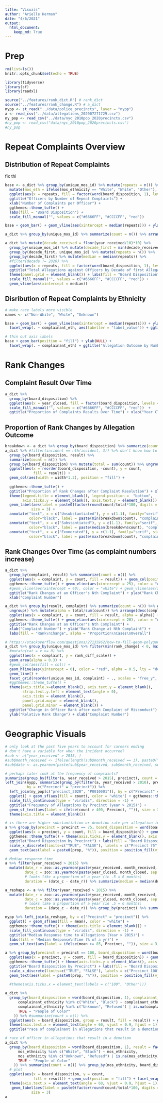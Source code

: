 ```yaml
---
title: "Visuals"
author: "Arielle Herman"
date: "4/6/2021"
output:
  html_document:
    keep_md: True
---
```


# Prep

```r
rm(list=ls())
knitr::opts_chunk$set(echo = TRUE)

library(tidyverse)
library(sf)
library(readxl)
```

```r
source("../features/rank_dict.R") # rank_dict
source("../features/rank_change.R") # a_dict
nypp <- st_read("../data/police_precincts", layer = "nypp")
a <- read_csv("../data/allegations_202007271729.csv")
ny_pop <- read_csv("../data/nyc_2010pop_2020precincts.csv")
#ny_pop <- read_csv("data/nyc_2010pop_2020precincts.csv")
#ny_pop
```

# Repeat Complaints Overview

## Distribution of Repeat Complaints
fix thi

```r
base <- a_dict %>% group_by(unique_mos_id) %>% mutate(repeats = n()) %>%
  mutate(mos_eth = ifelse(mos_ethnicity == "White", "White", "Other"), complainant_eth = ifelse(complainant_ethnicity == "White", "White", "Other")) %>%
  ggplot(aes(x = repeats, fill = factor(word(board_disposition, 1), levels = c("Exonerated", "Unsubstantiated", "Substantiated")))) +
  ggtitle("Officers by Number of Repeat Complaints") +
  xlab("Number of Complaints per Officer") +
  ggthemes::theme_tufte() +
  labs(fill = "Board Disposition") +
  scale_fill_manual("", values = c("#6666FF", "#CCCCFF", "red"))

base + geom_bar() + geom_vline(aes(xintercept = median(repeats))) + ylab("Number of Officers")
```

```r
a_dict %>% group_by(unique_mos_id) %>% summarize(count = n()) %>% arrange(desc(count))

a_dict %>% mutate(decade_received = floor(year_received/10)*10) %>%
  group_by(unique_mos_id) %>% mutate(decade_first = min(decade_received)) %>%
  group_by(decade_first, unique_mos_id) %>% mutate(repeats = n()) %>%
  group_by(decade_first) %>% mutate(median = median(repeats)) %>%
  #filter(decade != 2020) %>%
  ggplot(aes(x = repeats, fill = factor(word(board_disposition, 1), levels = c("Exonerated", "Unsubstantiated", "Substantiated")))) + geom_bar() + facet_grid(decade_first ~ .) +
  ggtitle("Total Allegations against Officers by Decade of first Allegation") +
  theme(panel.grid = element_blank()) + labs(fill = "Board Disposition") + ylab("Number of Officers") + xlab("Number of Complaints per Officer")  +
  scale_fill_manual("", values = c("#6666FF", "#CCCCFF", "red")) +
  geom_vline(aes(xintercept = median))
```

## Disribution of Repeat Complaints by Ethnicity

```r
# make race labels more visible
names <- c("Non-White", "White", "Unknown")

base + geom_bar() + geom_vline(aes(xintercept = median(repeats))) + ylab("Number of Officers") +
  facet_wrap(. ~ complainant_eth, aes(labeller = "label_value")) + ggtitle("Officers by Number of Repeat Allegations\nby Complainant Ethnicity")

# thin out axis labels
base + geom_bar(position = "fill") + ylab(NULL) +
  facet_wrap(. ~ complainant_eth) + ggtitle("Allegation Outcome by Number of Repeat Allegations per Officer and Complainant Ethnicity")

```

# Rank Changes

## Complaint Result Over Time

```r
a_dict %>%
  group_by(board_disposition) %>%
  ggplot(aes(x = year_closed, fill = factor(board_disposition, levels = c("Exonerated", "Unsubstantiated", "Substantiated")))) + geom_bar(position = "fill") + labs(fill = "Board Disposition") +
  scale_fill_manual("", values = c("#6666FF", "#CCCCFF", "red"))  +
  ggtitle("Proportion of Complaints Results Over Time") + xlab("Year Closed") + ylab("Proportion") + ggthemes::theme_tufte()
```

## Proportion of Rank Changes by Allegation Outcome

```r
breakdown <- a_dict %>% group_by(board_disposition) %>% summarize(count = n())
a_dict %>% #filter(incident == nth(incident, 3)) %>% don't know how to fitler for just the first one...
  group_by(board_disposition, result) %>%
  summarize(count = n()) %>%
  group_by(board_disposition) %>% mutate(total = sum(count)) %>% ungroup() %>% mutate(width = round(total/sum(count), digits = 4)) %>%
  ggplot(aes(x = reorder(board_disposition, -count), y = count,
             fill = result)) +
  geom_col(aes(width = width*1.2), position = "fill") +
  
  ggthemes::theme_tufte() +
  ggtitle("Proportion of Rank Changes after Complaint Resolution") + xlab(NULL) + ylab(NULL) +
  theme(legend.title = element_blank(), legend.position =  "bottom",
        axis.ticks.y = element_blank(), axis.text.y = element_blank()) +
  geom_label(aes(label = paste0(factor(round(count/total*100, digits = 2)),"%")), position = position_fill(vjust = 0.5),
            size = 3) +
  annotate("text", x = c("Unsubstantiated"), y = c(1.1), family="serif", size=3, 
           color="black", label = paste(min(breakdown$count), "complaints")) +
  annotate("text", x = c("Substantiated"), y = c(1.1), family="serif", size=3, 
           color="black", label = paste(median(breakdown$count), "complaints")) +
  annotate("text", x = c("Exonerated"), y = c(1.1), family="serif", size=3, 
           color="black", label = paste(max(breakdown$count), "complaints"))
```

## Rank Changes Over Time (as complaint numbers increase)

```r
a_dict %>%
  group_by(complaint, result) %>% summarize(count = n()) %>%
  ggplot(aes(x = complaint, y = count, fill = result)) + geom_col(position = "fill") + 
  ggthemes::theme_tufte() + geom_vline(aes(xintercept = 25), color = "white") +
  #geom_vline(aes(xintercept = 40), color = "white") + geom_vline(aes(xintercept = 60), color = "white") +
  ggtitle("Rank Changes at an Officer's Nth Complaint") + ylab("Rank Change at Nth Complaint") +
  xlab("Complaint Number")

a_dict %>% group_by(result, complaint) %>% summarize(count = n()) %>% group_by(complaint) %>% mutate(total = sum(count)) %>%
  ungroup() %>% mutate(alpha = total/sum(count)) %>% arrange(desc(complaint)) %>%
  ggplot(aes(x = complaint, y = count, fill = result, alpha = alpha)) + geom_col(position = "fill") +
  ggthemes::theme_tufte() + geom_vline(aes(xintercept = 20), color = "white") +
  ggtitle("Rank Changes at an Officer's Nth Complaint") +
  xlab("Complaint Number") + ylab("Rank Change at Nth Complaint") +
  labs(fill = "Rank\nChange", alpha = "Proportion\nCases\nOverall")
```

```r
# https://stackoverflow.com/questions/27135962/how-to-fill-geom-polygon-with-different-colors-above-and-below-y-0
a_dict %>% group_by(unique_mos_id) %>% filter(min(rank_change) < 0, max(complaint) >= 15) %>%
  #mutate(cat = x >= 0) %>%
  ggplot(aes(x = complaint, y = rank_diff_scale)) +
  geom_area(alpha = 0.3) + 
  #geom_col(aes(fill = col)) +
  geom_hline(aes(yintercept = 0), color = "red", alpha = 0.5, lty = "dotted") +
  geom_line() +
  facet_grid(reorder(unique_mos_id, complaint) ~ ., scales = "free_y", switch = "y") +
  #ggthemes::theme_tufte() +
  theme(axis.title.x=element_blank(), axis.text.y = element_blank(),
        strip.text.y.left = element_text(angle = 0),
        axis.ticks = element_blank(),
        panel.grid.major = element_blank(),
        panel.grid.minor = element_blank()) +
  ggtitle("Change in Officer Rank after each Complaint of Misconduct") +
  ylab("Relative Rank Change") + xlab("Complaint Number")
```

# Geographic Visuals

```r
# only look at the past five years to account for careers ending
# don't have a variable for when the incident occurred?
#sub <- a["year_received" > 2015, ]
#sub$month_received <- ifelse(length(sub$month_received == 1), paste0("0", sub$month_received), sub$month_received)
#sub$date <- as.yearmon(paste(sub$year_received, sub$month_received, sep = "-"))

# perhaps later look at the frequency of complaints?
summarize(group_by(filter(a, year_received > 2015), precinct), count = n()) %>% mutate(total = sum(count))
left_join(nypp, summarize(group_by(filter(a, year_received > 2010), precinct), count = n()),
          by = c("Precinct" = "precinct")) %>%
  left_join(ny_pop[c("precinct_2020", "P0010001")], by = c("Precinct" = "precinct_2020")) %>%
  ggplot() + geom_sf(aes(fill = count), color = "white") + ggthemes::theme_tufte() +
  scale_fill_continuous(type = "viridis", direction = -1) +
  ggtitle("Frequency of Allegations by Precinct (year > 2015)") +
  geom_sf_text(aes(label = ifelse(count > 400, Precinct, "")), size = 3, color = "white") +
  theme(axis.title = element_blank())

# is there are higher substantiation or demotion rate per allegation in precinct 75?
a %>% group_by(precinct = precinct == 75, board_disposition = word(board_disposition, 1)) %>% summarize(count = n()) %>% na.omit() %>% group_by(precinct) %>% mutate(prop = round(count/sum(count), digits = 4)*100) %>%
  ggplot(aes(x = precinct, y = count, fill = board_disposition)) + geom_col(position = "fill") +
  ggthemes::theme_tufte() + theme(axis.ticks.y = element_blank(), axis.text.y = element_blank()) +
  ggtitle("Board Disposition by Precinct") + labs(fill = "Board Disposition") + xlab("Precinct") +
  scale_x_discrete(limits=c("TRUE", "FALSE"), labels = c("Precinct 75", "Other Precincts")) +
  geom_text(aes(label = paste0(prop, "%")), position = position_fill(vjust = 0.5)) + ylab(NULL)

# Median response time
a %>% filter(year_received > 2015) %>%
  mutate(date_r = zoo::as.yearmon(paste(year_received, month_received, sep = "-")),
         date_c = zoo::as.yearmon(paste(year_closed, month_closed, sep = "-")),
         # looks like a proportion of a year (ie .5 = 6 months)
         duration = (date_c - date_r)) %>% summarize(median = median(duration))

a_reshape <- a %>% filter(year_received > 2015) %>%
  mutate(date_r = zoo::as.yearmon(paste(year_received, month_received, sep = "-")),
         date_c = zoo::as.yearmon(paste(year_closed, month_closed, sep = "-")),
         # looks like a proportion of a year (ie .5 = 6 months)
         duration = (date_c - date_r)) %>% group_by(precinct) %>% summarize(mean = median(duration)*100)

nypp %>% left_join(a_reshape, by = c("Precinct" = "precinct")) %>%
  ggplot() + geom_sf(aes(fill = mean), color = "white") +
  ggthemes::theme_tufte() + theme(axis.title = element_blank()) +
  scale_fill_continuous(type = "viridis", direction = -1) +
  ggtitle("Median Response time to Allegations (Year > 2015)") +
  labs(fill = "Median Response\nTime (% of a yr)") +
  geom_sf_text(aes(label = ifelse(mean >= 85, Precinct, "")), size = 3, color = "white")

a %>% group_by(precinct = precinct == 100, board_disposition = word(board_disposition, 1)) %>% summarize(count = n()) %>% na.omit() %>% group_by(precinct) %>% mutate(prop = round(count/sum(count), digits = 4)*100) %>%
  ggplot(aes(x = precinct, y = count, fill = board_disposition)) + geom_col(position = "fill") +
  ggthemes::theme_tufte() + theme(axis.ticks.y = element_blank(), axis.text.y = element_blank()) +
  ggtitle("Board Disposition by Precinct") + labs(fill = "Board Disposition") + xlab("Precinct") +
  scale_x_discrete(limits=c("TRUE", "FALSE"), labels = c("Precinct 100", "Other Precincts")) +
  geom_text(aes(label = paste0(prop, "%")), position = position_fill(vjust = 0.5)) + ylab(NULL)
  
  #theme(axis.ticks.x = element_text(labels = c("100", "Other")))

```


```r
a_dict %>%
  group_by(board_disposition = word(board_disposition, 1), complainant_ethnicity = case_when(
      complainant_ethnicity %in% c("White", "Black") ~ complainant_ethnicity,
      complainant_ethnicity %in% c("Unknown", "Refused") | is.na(complainant_ethnicity) ~ "Unknown",
      TRUE ~ "People of Color"
    )) %>% #summarize(count = n()) %>%
  ggplot(aes(x = board_disposition, group = result, fill = result)) + geom_bar(position = "fill") + facet_wrap(. ~ complainant_ethnicity) +
  theme(axis.text.x = element_text(angle = 60, vjust = 0.9, hjust = 1)) +
  ggtitle("race of complainant in allegations that result in a demotion")

# race of officer in allegations that result in a demotion
a_dict %>%
  group_by(board_disposition = word(board_disposition, 1), result = factor(result, levels = c("demoted", "unchanged", "promoted")), mos_ethnicity = case_when(
      mos_ethnicity %in% c("White", "Black") ~ mos_ethnicity,
      mos_ethnicity %in% c("Unknown", "Refused") | is.na(mos_ethnicity) ~ "Unknown",
      TRUE ~ "People of Color"
    )) %>% summarize(count = n()) %>% group_by(mos_ethnicity, board_disposition) %>% mutate(total = sum(count)) %>%
  # plot
  ggplot(aes(x = board_disposition, y = count,
             fill = result)) + geom_col(position = "fill") + facet_wrap(. ~ mos_ethnicity) +
  theme(axis.text.x = element_text(angle = 60, vjust = 0.9, hjust = 1)) +
   geom_label(aes(label = paste0(factor(round(count/total*100, digits = 2)),"%"), size = 2), position = position_fill(vjust = 0.5),
            size = 3)
a
```